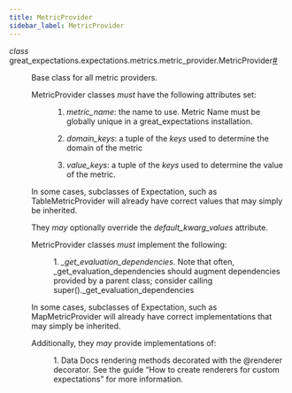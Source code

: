 ```yaml
---
title: MetricProvider
sidebar_label: MetricProvider
---
```



<section class="sphinx-api-doc" id="metricprovider">

<dl class="py class">
<dt class="sig sig-object py" id="great_expectations.expectations.metrics.metric_provider.MetricProvider">
<em class="property"><span class="pre">class</span><span class="w"> </span></em><span class="sig-prename descclassname"><span class="pre">great_expectations.expectations.metrics.metric_provider.</span></span><span class="sig-name descname"><span class="pre">MetricProvider</span></span><a class="headerlink" href="#great_expectations.expectations.metrics.metric_provider.MetricProvider" title="Permalink to this definition">#</a>
</dt>
<dd>
<p>Base class for all metric providers.</p>
<dl class="simple">
<dt>MetricProvider classes <em>must</em> have the following attributes set:</dt>
<dd><ol class="arabic simple">
<li><p><cite>metric_name</cite>: the name to use. Metric Name must be globally unique in
a great_expectations installation.</p></li>
<li><p><cite>domain_keys</cite>: a tuple of the <em>keys</em> used to determine the domain of the
metric</p></li>
<li><p><cite>value_keys</cite>: a tuple of the <em>keys</em> used to determine the value of
the metric.</p></li>
</ol>
</dd>
</dl>
<p>In some cases, subclasses of Expectation, such as TableMetricProvider will already
have correct values that may simply be inherited.</p>
<p>They <em>may</em> optionally override the <cite>default_kwarg_values</cite> attribute.</p>
<dl class="simple">
<dt>MetricProvider classes <em>must</em> implement the following:</dt>
<dd>
<p>1. <cite>_get_evaluation_dependencies</cite>. Note that often, _get_evaluation_dependencies should
augment dependencies provided by a parent class; consider calling super()._get_evaluation_dependencies</p>
</dd>
</dl>
<p>In some cases, subclasses of Expectation, such as MapMetricProvider will already
have correct implementations that may simply be inherited.</p>
<dl class="simple">
<dt>Additionally, they <em>may</em> provide implementations of:</dt>
<dd>
<p>1. Data Docs rendering methods decorated with the @renderer decorator. See the guide
“How to create renderers for custom expectations” for more information.</p>
</dd>
</dl>
</dd></dl>
</section>